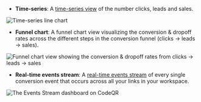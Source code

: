 - **Time-series**: A [time-series view](https://codeqr.io/help/article/codeqr-analytics#1-time-series-analytics-chart) of the number clicks, leads and sales.

<Frame>
  <img
    src="/images/conversions/timeseries-chart.png"
    alt="Time-series line chart"
  />
</Frame>

- **Funnel chart**: A funnel chart view visualizing the conversion & dropoff rates across the different steps in the conversion funnel (clicks → leads → sales).

<Frame>
  <img
    src="/images/conversions/funnel-chart.png"
    alt="Funnel chart view showing the conversion & dropoff rates from clicks → leads → sales"
  />
</Frame>

- **Real-time events stream**: A [real-time events stream](https://codeqr.io/help/article/real-time-events-stream) of every single conversion event that occurs across all your links in your workspace.

<Frame>
  <img
    src="/images/conversions/events-table.png"
    alt="The Events Stream dashboard on CodeQR"
  />
</Frame>

